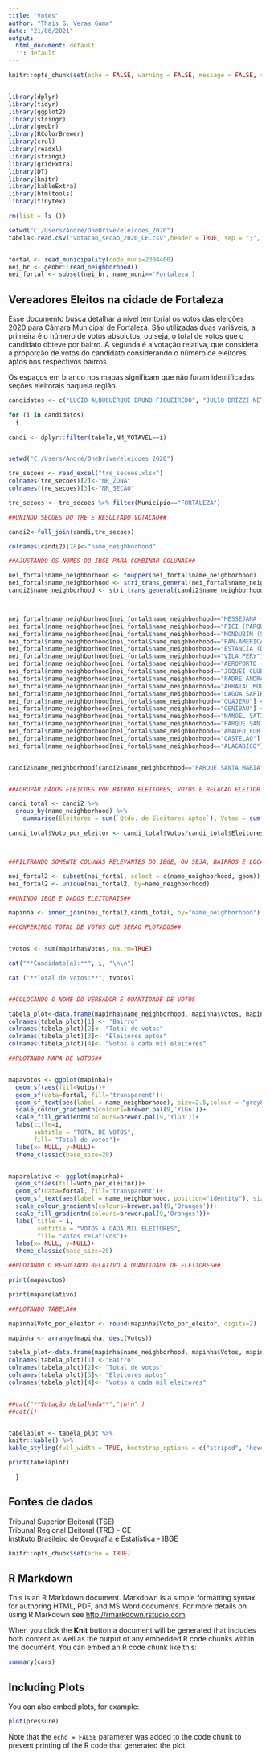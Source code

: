 ```yaml
---
title: "Votes"
author: "Thais G. Veras Gama"
date: "21/06/2021"
output:
  html_document: default
  '': default
---
```


```r

knitr::opts_chunk$set(echo = FALSE, warning = FALSE, message = FALSE, results = "hide", fig.width = 15, fig.height = 15)


library(dplyr)
library(tidyr)
library(ggplot2)
library(stringr)
library(geobr)
library(RColorBrewer)
library(crul)
library(readxl)
library(stringi)
library(gridExtra)
library(DT)
library(knitr)
library(kableExtra)
library(htmltools)
library(tinytex)

rm(list = ls ())

setwd("C:/Users/André/OneDrive/eleicoes_2020")
tabela<-read.csv("votacao_secao_2020_CE.csv",header = TRUE, sep = ";", encoding = "latin1")


fortal <- read_municipality(code_muni=2304400)
nei_br <- geobr::read_neighborhood()
nei_fortal <- subset(nei_br, name_muni=='Fortaleza')

```

## Vereadores Eleitos na cidade de Fortaleza

Esse documento busca detalhar a nível territorial os votos das eleições 2020 para Câmara Municipal de Fortaleza. São utilizadas duas variáveis, a primeira é o número de votos absolutos, ou seja, o total de votos que o candidato obteve por bairro. A segunda é a votação relativa, que considera a proporção de votos do candidato considerando o número de eleitores aptos nos respectivos bairros. 

Os espaços em branco nos mapas significam que não foram identificadas seções eleitorais naquela região.





```r


candidatos <- c("LUCIO ALBUQUERQUE BRUNO FIGUEIREDO", "JULIO BRIZZI NETO","ANTÔNIO HENRIQUE  DA SILVA", "ADAIL FERNANDES VIEIRA JUNIOR","GARDEL FERREIRA ROLIM","PAULO VICTOR ARAUJO MARTINS","ANA PAULA BRANDÃO DA SILVA FARIAS","ELPIDIO NOGUEIRA MOREIRA","RENAN EHRICH COLARES", "RAIMUNDO CUNHA FILHO")

for (i in candidatos)
  { 
  
candi <- dplyr::filter(tabela,NM_VOTAVEL==i)


setwd("C:/Users/André/OneDrive/eleicoes_2020")

tre_secoes <- read_excel("tre_secoes.xlsx")
colnames(tre_secoes)[2]<-"NR_ZONA"
colnames(tre_secoes)[3]<-"NR_SECAO"

tre_secoes <- tre_secoes %>% filter(Município=="FORTALEZA")

##UNINDO SECOES DO TRE E RESULTADO VOTACAO##

candi2<-full_join(candi,tre_secoes)

colnames(candi2)[28]<-"name_neighborhood"

##AJUSTANDO OS NOMES DO IBGE PARA COMBINAR COLUNAS##

nei_fortal$name_neighborhood <- toupper(nei_fortal$name_neighborhood)
nei_fortal$name_neighborhood <- stri_trans_general(nei_fortal$name_neighborhood, "Latin-ASCII")
candi2$name_neighborhood <- stri_trans_general(candi2$name_neighborhood, "Latin-ASCII")



nei_fortal$name_neighborhood[nei_fortal$name_neighborhood=="MESSEJANA (SEDE)"] <- "MESSEJANA"
nei_fortal$name_neighborhood[nei_fortal$name_neighborhood=="PICI (PARQUE UNIVERSITARIO)"] <- "PICI"
nei_fortal$name_neighborhood[nei_fortal$name_neighborhood=="MONDUBIM (SEDE)"] <- "MONDUBIM"
nei_fortal$name_neighborhood[nei_fortal$name_neighborhood=="PAN-AMERICANO"] <- "PAN AMERICANO"
nei_fortal$name_neighborhood[nei_fortal$name_neighborhood=="ESTANCIA (DIONISIO TORRES)"] <- "DIONISIO TORRES"
nei_fortal$name_neighborhood[nei_fortal$name_neighborhood=="VILA PERY"] <- "VILA PERI"
nei_fortal$name_neighborhood[nei_fortal$name_neighborhood=="AEROPORTO (BASE AEREA)"] <- "AEROPORTO"
nei_fortal$name_neighborhood[nei_fortal$name_neighborhood=="JOQUEI CLUB (SAO CRISTOVAO)"] <- "JOQUEI CLUBE"
nei_fortal$name_neighborhood[nei_fortal$name_neighborhood=="PADRE ANDRADE (CACHOEIRINHA)"] <- "PADRE ANDRADE"
nei_fortal$name_neighborhood[nei_fortal$name_neighborhood=="ARRAIAL MOURA BRASIL"] <- "MOURA BRASIL"
nei_fortal$name_neighborhood[nei_fortal$name_neighborhood=="LAGOA SAPIRANGA (COITE)"] <- "SAPIRANGA"
nei_fortal$name_neighborhood[nei_fortal$name_neighborhood=="GUAJERU"] <- "GUAJIRU"
nei_fortal$name_neighborhood[nei_fortal$name_neighborhood=="GENIBAU"] <- "PARQUE GENIBAU"
nei_fortal$name_neighborhood[nei_fortal$name_neighborhood=="MANOEL SATIRO"] <- "MANUEL SATIRO"
nei_fortal$name_neighborhood[nei_fortal$name_neighborhood=="PARQUE SANTA ROSA (APOLO XI)"] <- "PARQUE SANTA ROSA"
nei_fortal$name_neighborhood[nei_fortal$name_neighborhood=="AMADEO FURTADO"] <- "AMADEU FURTADO"
nei_fortal$name_neighborhood[nei_fortal$name_neighborhood=="CASTELAO"] <- "BOA VISTA"
nei_fortal$name_neighborhood[nei_fortal$name_neighborhood=="ALAGADICO"] <- "SAO GERARDO"


candi2$name_neighborhood[candi2$name_neighborhood=="PARQUE SANTA MARIA"] <- "CANINDEZINHO"


##AGRUPAR DADOS ELEICOES POR BAIRRO ELEITORES, VOTOS E RELACAO ELEITOR VOTO##

candi_total <- candi2 %>%
  group_by(name_neighborhood) %>%
    summarise(Eleitores = sum(`Qtde. de Eleitores Aptos`), Votos = sum(QT_VOTOS, na.rm =TRUE))

candi_total$Voto_por_eleitor <- candi_total$Votos/candi_total$Eleitores*1000



##FILTRANDO SOMENTE COLUNAS RELEVANTES DO IBGE, OU SEJA, BAIRROS E LOCALIZACAO##

nei_fortal2 <- subset(nei_fortal, select = c(name_neighborhood, geom))
nei_fortal2 <- unique(nei_fortal2, by=name_neighborhood)

##UNINDO IBGE E DADOS ELEITORAIS##

mapinha <- inner_join(nei_fortal2,candi_total, by="name_neighborhood")

##CONFERINDO TOTAL DE VOTOS QUE SERAO PLOTADOS##


tvotos <- sum(mapinha$Votos, na.rm=TRUE)

cat("**Candidato(a):**", i, "\n\n")

cat ("**Total de Votos:**", tvotos)


##COLOCANDO O NOME DO VEREADOR E QUANTIDADE DE VOTOS

tabela_plot<-data.frame(mapinha$name_neighborhood, mapinha$Votos, mapinha$Eleitores, mapinha$Voto_por_eleitor)
colnames(tabela_plot)[1] <- "Bairro"
colnames(tabela_plot)[2]<- "Total de votos"
colnames(tabela_plot)[3]<- "Eleitores aptos"
colnames(tabela_plot)[4]<- "Votos a cada mil eleitores"

##PLOTANDO MAPA DE VOTOS##


mapavotos <- ggplot(mapinha)+
  geom_sf(aes(fill=Votos))+ 
  geom_sf(data=fortal, fill='transparent')+
  geom_sf_text(aes(label = name_neighborhood), size=2.5,colour = "grey8")+
  scale_colour_gradientn(colours=brewer.pal(9,'YlGn'))+
  scale_fill_gradientn(colours=brewer.pal(9,'YlGn'))+
  labs(title=i, 
       subtitle = "TOTAL DE VOTOS", 
       fill= "Total de votos")+
  labs(x= NULL, y=NULL)+
  theme_classic(base_size=20)


maparelativo <- ggplot(mapinha)+
  geom_sf(aes(fill=Voto_por_eleitor))+ 
  geom_sf(data=fortal, fill='transparent')+
  geom_sf_text(aes(label = name_neighborhood, position="identity"), size=2.5,colour = "grey8")+
  scale_colour_gradientn(colours=brewer.pal(9,'Oranges'))+
  scale_fill_gradientn(colours=brewer.pal(9,'Oranges'))+
  labs( title = i, 
        subtitle = "VOTOS A CADA MIL ELEITORES",
        fill= "Votos relativos")+
  labs(x= NULL, y=NULL)+
  theme_classic(base_size=20)

##PLOTANDO O RESULTADO RELATIVO A QUANTIDADE DE ELEITORES##

print(mapavotos)

print(maparelativo)

##PLOTANDO TABELA##

mapinha$Voto_por_eleitor <- round(mapinha$Voto_por_eleitor, digits=2)

mapinha <- arrange(mapinha, desc(Votos))

tabela_plot<-data.frame(mapinha$name_neighborhood, mapinha$Votos, mapinha$Eleitores, mapinha$Voto_por_eleitor)
colnames(tabela_plot)[1] <-"Bairro"
colnames(tabela_plot)[2]<- "Total de votos"
colnames(tabela_plot)[3]<- "Eleitores aptos"
colnames(tabela_plot)[4]<- "Votos a cada mil eleitores"


##cat("**Votação detalhada**","\n\n" )  
##cat(i)


tabelaplot <- tabela_plot %>% 
knitr::kable() %>%
kable_styling(full_width = TRUE, bootstrap_options = c("striped", "hover", "condensed", "responsive"))

print(tabelaplot)

  }


```

## Fontes de dados

Tribunal Superior Eleitoral (TSE)  
Tribunal Regional Eleitoral (TRE) - CE   
Instituto Brasileiro de Geografia e Estatística - IBGE   
```r
knitr::opts_chunk$set(echo = TRUE)
```

## R Markdown

This is an R Markdown document. Markdown is a simple formatting syntax for authoring HTML, PDF, and MS Word documents. For more details on using R Markdown see <http://rmarkdown.rstudio.com>.

When you click the **Knit** button a document will be generated that includes both content as well as the output of any embedded R code chunks within the document. You can embed an R code chunk like this:

```r
summary(cars)
```

## Including Plots

You can also embed plots, for example:

```r
plot(pressure)
```

Note that the `echo = FALSE` parameter was added to the code chunk to prevent printing of the R code that generated the plot.
